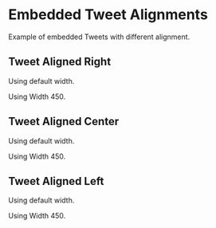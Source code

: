 # Embedded Tweet Alignments

Example of embedded Tweets with different alignment.

## Tweet Aligned Right

Using default width.

<Tweet id="1517005624814493696" align="right" cards="show"
/>

Using Width 450.

<Tweet id="1517005624814493696" width="450" align="right" cards="show"
/>

## Tweet Aligned Center


Using default width.

<Tweet id="1517005624814493696" align="center" cards="show"
/>

Using Width 450.

<Tweet id="1517005624814493696" width="450" align="center" cards="show"
/>

## Tweet Aligned Left


Using default width.

<Tweet id="1517005624814493696" align="left" cards="show"
/>

Using Width 450.

<Tweet id="1517005624814493696" width="450" align="left" cards="show"
/>
